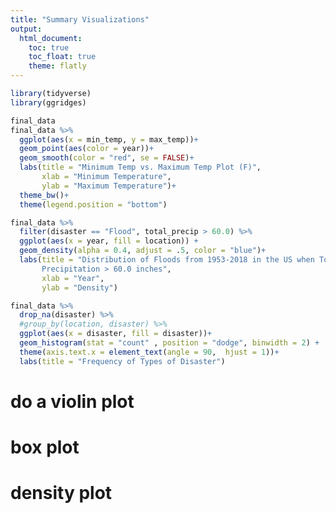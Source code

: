 ```yaml
---
title: "Summary Visualizations"
output: 
  html_document:
    toc: true
    toc_float: true
    theme: flatly
---
```


```r
library(tidyverse)
library(ggridges)
```

```r
final_data
final_data %>% 
  ggplot(aes(x = min_temp, y = max_temp))+
  geom_point(aes(color = year))+
  geom_smooth(color = "red", se = FALSE)+
  labs(title = "Minimum Temp vs. Maximum Temp Plot (F)", 
       xlab = "Minimum Temperature",
       ylab = "Maximum Temperature")+
  theme_bw()+
  theme(legend.position = "bottom")
```

```r
final_data %>% 
  filter(disaster == "Flood", total_precip > 60.0) %>% 
  ggplot(aes(x = year, fill = location)) +
  geom_density(alpha = 0.4, adjust = .5, color = "blue")+
  labs(title = "Distribution of Floods from 1953-2018 in the US when Total 
       Precipitation > 60.0 inches",
       xlab = "Year",
       ylab = "Density")
```



```r
final_data %>% 
  drop_na(disaster) %>% 
  #group_by(location, disaster) %>% 
  ggplot(aes(x = disaster, fill = disaster))+
  geom_histogram(stat = "count" , position = "dodge", binwidth = 2) +
  theme(axis.text.x = element_text(angle = 90,  hjust = 1))+
  labs(title = "Frequency of Types of Disaster")
```

# do a violin plot

# box plot

# density plot
